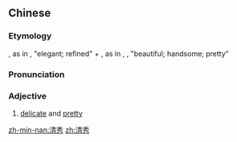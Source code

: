 ==Chinese==
{{zh-forms}}

===Etymology===
{{l|cmn|清|tr=qīng}}, as in {{l|cmn|清雅|tr=qīngyǎ}}, "elegant; refined" + {{l|cmn|秀|tr=xiù}}, as in {{l|cmn|秀麗}}, {{l|cmn|秀丽|tr=xiùlì}}, "beautiful; handsome; pretty"

===Pronunciation===
{{zh-pron
|m=qīngxiù
|c=cing1 sau3
|mn=chheng-siù
|cat=a
}}

===Adjective===
{{zh-adj}}

# [[delicate]] and [[pretty]]

[[zh-min-nan:清秀]]
[[zh:清秀]]